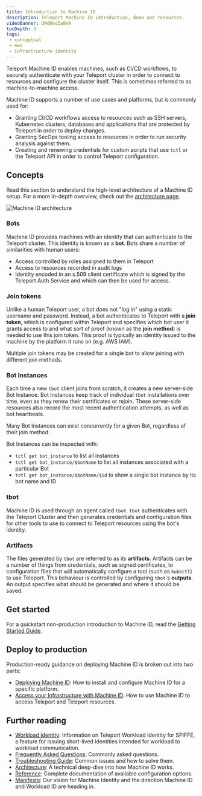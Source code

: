 ```yaml
---
title: Introduction to Machine ID
description: Teleport Machine ID introduction, demo and resources.
videoBanner: QWd0eqIa9mA
tocDepth: 3
tags:
 - conceptual
 - mwi
 - infrastructure-identity
---
```


Teleport Machine ID enables machines, such as CI/CD workflows, to securely
authenticate with your Teleport cluster in order to connect to resources and
configure the cluster itself. This is sometimes referred to as
machine-to-machine access.

Machine ID supports a number of use cases and platforms, but is commonly used
for:

- Granting CI/CD workflows access to resources such as SSH servers,
  Kubernetes clusters, databases and applications that are protected by Teleport
  in order to deploy changes.
- Granting SecOps tooling access to resources in order to run security analysis
  against them.
- Creating and renewing credentials for custom scripts that use `tctl` or
  the Teleport API in order to control Teleport configuration.

## Concepts

Read this section to understand the high-level architecture of a Machine ID
setup. For a more in-depth overview, check out the [architecture
page](../../reference/architecture/machine-id-architecture.mdx).

![Machine ID architecture](../../../img/machine-id/architecture-diagram.png)

### Bots

Machine ID provides machines with an identity that can authenticate to the
Teleport cluster. This identity is known as a **bot**. Bots share a number of
similarities with human users:

- Access controlled by roles assigned to them in Teleport
- Access to resources recorded in audit logs
- Identity encoded in an x.509 client certificate which is signed by the
  Teleport Auth Service and which can then be used for access.

### Join tokens

Unlike a human Teleport user, a bot does not "log in" using a static username
and password. Instead, a bot authenticates to Teleport with a **join token**,
which is configured within Teleport and specifies which bot user it grants
access to and what sort of proof (known as the **join method**) is needed to use
this join token. This proof is typically an identity issued to the machine by
the platform it runs on (e.g. AWS IAM).

Multiple join tokens may be created for a single bot to allow joining with
different join methods.

### Bot Instances

Each time a new `tbot` client joins from scratch, it creates a new server-side
Bot Instance. Bot Instances keep track of individual `tbot` installations over
time, even as they renew their certificates or rejoin. These server-side
resources also record the most recent authentication attempts, as well as
bot heartbeats.

Many Bot Instances can exist concurrently for a given Bot, regardless of their
join method.

Bot Instances can be inspected with:
- `tctl get bot_instance` to list all instances
- `tctl get bot_instance/$botName` to list all instances associated with a
  particular Bot
- `tctl get bot_instance/$botName/$id` to show a single bot instance by its bot
  name and ID

### tbot

Machine ID is used through an agent called `tbot`. `tbot` authenticates with the
Teleport Cluster and then generates credentials and configuration files for
other tools to use to connect to Teleport resources using the bot's identity.

### Artifacts

The files generated by `tbot` are referred to as its **artifacts**. Artifacts
can be a number of things from credentials, such as signed certificates, to
configuration files that will automatically configure a tool (such as `kubectl`)
to use Teleport. This behaviour is controlled by configuring `tbot`'s
**outputs**. An output specifies what should be generated and where it should be
saved.

## Get started

For a quickstart non-production introduction to Machine ID, read the
[Getting Started Guide](../getting-started.mdx).

## Deploy to production

Production-ready guidance on deploying Machine ID is broken out into two parts:

- [Deploying Machine ID](deployment/deployment.mdx): How to install and configure
  Machine ID for a specific platform.
- [Access your Infrastructure with Machine ID](access-guides/access-guides.mdx): How to use Machine ID to access
  Teleport and Teleport resources.

## Further reading

- [Workload Identity](../workload-identity/introduction.mdx): Information on Teleport Workload
  Identity for SPIFFE, a feature for issuing short-lived identities intended
  for workload to workload communication.
- [Frequently Asked Questions](./faq.mdx): Commonly asked questions.
- [Troubleshooting Guide](./troubleshooting.mdx): Common issues and how to solve
  them.
- [Architecture](../../reference/architecture/machine-id-architecture.mdx): A technical deep-dive into how Machine ID
  works.
- [Reference](../../reference/machine-id/machine-id.mdx): Complete documentation of available
  configuration options.
- [Manifesto](./manifesto.mdx): Our vision for Machine Identity and the
  direction Machine ID and Workload ID are heading in.
